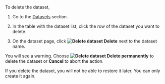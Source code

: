 To delete the dataset,

1. Go to the [Datasets](https://tolokamodels.tech/datasets) section.

1. In the table with the dataset list, click the row of the dataset you want to delete.

1. On the dataset page, click **<img src="https://tlk-infra-front.azureedge.net/portal-static/uploaded/images/1678438447502/1678438447502_original_svg.svg" alt="Delete dataset" /> Delete** next to the dataset name.

You will see a warning. Choose **<img src="https://tlk-infra-front.azureedge.net/portal-static/uploaded/images/1678438447502/1678438447502_original_svg.svg" alt="Delete dataset" /> Delete permanently** to delete the dataset or **Cancel** to abort the action.

<Note mode="restriction" title="Alert">

If you delete the dataset, you will not be able to restore it later. You can only create it again.

</Note>
